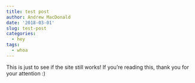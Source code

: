 ```yaml
---
title: test post
author: Andrew MacDonald
date: '2018-03-01'
slug: test-post
categories:
  - hey
tags:
  - whoa
---
```


This is just to see if the site still works! 
If you're reading this, thank you for your attention  :) 